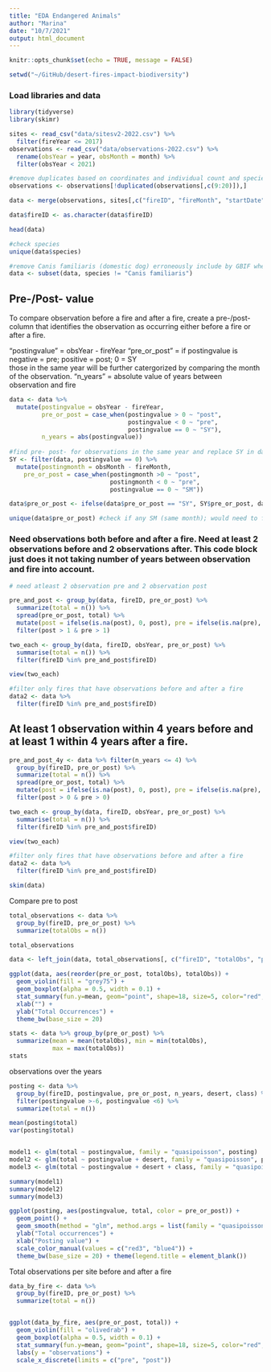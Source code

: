 ```yaml
---
title: "EDA Endangered Animals"
author: "Marina"
date: "10/7/2021"
output: html_document
---
```


```r
knitr::opts_chunk$set(echo = TRUE, message = FALSE)

setwd("~/GitHub/desert-fires-impact-biodiversity")

```

### Load libraries and data

```r
library(tidyverse)
library(skimr)

sites <- read_csv("data/sitesv2-2022.csv") %>% 
  filter(fireYear <= 2017)
observations <- read_csv("data/observations-2022.csv") %>% 
  rename(obsYear = year, obsMonth = month) %>% 
  filter(obsYear < 2021)

#remove duplicates based on coordinates and individual count and species
observations <- observations[!duplicated(observations[,c(9:20)]),]

data <- merge(observations, sites[,c("fireID", "fireMonth", "startDate", "endDate")], by = "fireID")

data$fireID <- as.character(data$fireID)

head(data)

#check species
unique(data$species)

#remove Canis familiaris (domestic dog) erroneously include by GBIF when search for Canis lupis
data <- subset(data, species != "Canis familiaris")

```

## Pre-/Post- value

To compare observation before a fire and after a fire, create a pre-/post- column that identifies the observation as occurring either before a fire or after a fire. 

"postingvalue" = obsYear - fireYear
"pre_or_post" = if postingvalue is negative = pre; positive = post; 0 = SY\
those in the same year will be further catergorized by comparing the month of the observation.
"n_years" = absolute value of years between observation and fire



```r
data <- data %>% 
  mutate(postingvalue = obsYear - fireYear, 
         pre_or_post = case_when(postingvalue > 0 ~ "post",
                                 postingvalue < 0 ~ "pre",
                                 postingvalue == 0 ~ "SY"),
         n_years = abs(postingvalue))
  
#find pre- post- for observations in the same year and replace SY in datafire with pre or post
SY <- filter(data, postingvalue == 0) %>% 
  mutate(postingmonth = obsMonth - fireMonth,
    pre_or_post = case_when(postingmonth >0 ~ "post",
                            postingmonth < 0 ~ "pre",
                            postingvalue == 0 ~ "SM"))

data$pre_or_post <- ifelse(data$pre_or_post == "SY", SY$pre_or_post, data$pre_or_post)

unique(data$pre_or_post) #check if any SM (same month); would need to further categorize

```
### Need observations both before and after a fire. Need at least 2 observations before and 2 observations after. This code block just does it not taking number of years between observation and fire into account.

```r
# need atleast 2 observation pre and 2 observation post

pre_and_post <- group_by(data, fireID, pre_or_post) %>%
  summarize(total = n()) %>% 
  spread(pre_or_post, total) %>%
  mutate(post = ifelse(is.na(post), 0, post), pre = ifelse(is.na(pre), 0, pre)) %>%
  filter(post > 1 & pre > 1)

two_each <- group_by(data, fireID, obsYear, pre_or_post) %>% 
  summarise(total = n()) %>% 
  filter(fireID %in% pre_and_post$fireID)

view(two_each)

#filter only fires that have observations before and after a fire
data2 <- data %>%
  filter(fireID %in% pre_and_post$fireID)

```


## At least 1 observation within 4 years before and at least 1 within 4 years after a fire.

```r
pre_and_post_4y <- data %>% filter(n_years <= 4) %>% 
  group_by(fireID, pre_or_post) %>%
  summarize(total = n()) %>% 
  spread(pre_or_post, total) %>%
  mutate(post = ifelse(is.na(post), 0, post), pre = ifelse(is.na(pre), 0, pre)) %>%
  filter(post > 0 & pre > 0)

two_each <- group_by(data, fireID, obsYear, pre_or_post) %>% 
  summarise(total = n()) %>% 
  filter(fireID %in% pre_and_post$fireID)

view(two_each)

#filter only fires that have observations before and after a fire
data2 <- data %>%
  filter(fireID %in% pre_and_post$fireID)

```



```r
skim(data)
```

Compare pre to post

```r
total_observations <- data %>%
  group_by(fireID, pre_or_post) %>% 
  summarize(totalObs = n())

total_observations

data <- left_join(data, total_observations[, c("fireID", "totalObs", "pre_or_post")], by = c("fireID", "pre_or_post"))

ggplot(data, aes(reorder(pre_or_post, totalObs), totalObs)) +
  geom_violin(fill = "grey75") +
  geom_boxplot(alpha = 0.5, width = 0.1) + 
  stat_summary(fun.y=mean, geom="point", shape=18, size=5, color="red", fill="red") +
  xlab("") +
  ylab("Total Occurrences") +
  theme_bw(base_size = 20)

stats <- data %>% group_by(pre_or_post) %>% 
  summarize(mean = mean(totalObs), min = min(totalObs),
            max = max(totalObs))
stats


```

observations over the years

```r

posting <- data %>% 
  group_by(fireID, postingvalue, pre_or_post, n_years, desert, class) %>% 
  filter(postingvalue >-6, postingvalue <6) %>% 
  summarize(total = n())

mean(posting$total)
var(posting$total)


model1 <- glm(total ~ postingvalue, family = "quasipoisson", posting)
model2 <- glm(total ~ postingvalue + desert, family = "quasipoisson", posting)
model3 <- glm(total ~ postingvalue + desert + class, family = "quasipoisson", posting)

summary(model1)
summary(model2)
summary(model3)

ggplot(posting, aes(postingvalue, total, color = pre_or_post)) + 
  geom_point() + 
  geom_smooth(method = "glm", method.args = list(family = "quasipoisson")) +
  ylab("Total occurrences") +
  xlab("Posting value") +
  scale_color_manual(values = c("red3", "blue4")) +
  theme_bw(base_size = 20) + theme(legend.title = element_blank())

```

Total observations per site before and after a fire

```r
data_by_fire <- data %>% 
  group_by(fireID, pre_or_post) %>% 
  summarize(total = n())


ggplot(data_by_fire, aes(pre_or_post, total)) +
  geom_violin(fill = "olivedrab") +
  geom_boxplot(alpha = 0.5, width = 0.1) + 
  stat_summary(fun.y=mean, geom="point", shape=18, size=5, color="red", fill="red") +
  labs(y = "observations") +
  scale_x_discrete(limits = c("pre", "post"))

```




